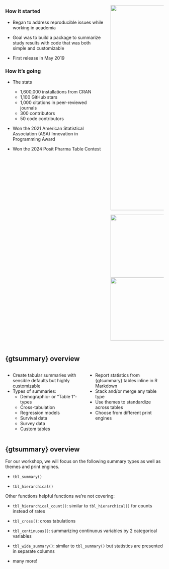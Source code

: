 
##

::: {.columns}
::: {.column width="65%"}

### How it started

::: small

- Began to address reproducible issues while working in academia

- Goal was to build a package to summarize study results with code that was [both simple and customizable]{.emphasis}

- First release in May 2019

:::

::: {.fragment}

### How it's going

::: small

- The stats

  - [1,600,000 installations]{.emphasis} from CRAN
  - 1,100 GitHub stars
  - 1,000 citations in peer-reviewed journals
  - 300 contributors 
  - 50 code contributors
  
- Won the 2021 American Statistical Association (ASA) Innovation in Programming Award

- Won the 2024 Posit Pharma Table Contest

:::
:::

:::
::: {.column width="35%"}

<img src="images/gtsummary-logo.png" width="650"/>


<img src="images/asa.png" width="200"/><img src="images/posit.png" width="200"/>

:::
:::


## {gtsummary} overview

::: {.columns}
::: {.column width="50%"}
-   Create [tabular summaries]{.emphasis} with sensible defaults but highly customizable
-   Types of summaries:
    -   Demographic- or "Table 1"-types
    -   Cross-tabulation
    -   Regression models
    -   Survival data
    -   Survey data
    -   Custom tables
:::

::: {.column width="50%"}
-   Report statistics from {gtsummary} tables [inline]{.emphasis} in R Markdown
-   Stack and/or merge any table type
-   Use [themes]{.emphasis} to standardize across tables
-   Choose from different [print engines]{.emphasis}
:::
:::


## {gtsummary} overview

For our workshop, we will focus on the following summary types as well as [themes]{.emphasis} and  [print engines]{.emphasis}.

- `tbl_summary()`

- `tbl_hierarchical()`

::: {.fragment}

Other functions helpful functions we're not covering:

::: {.small}

- `tbl_hierarchical_count()`: similar to `tbl_hierarchical()` for counts instead of rates

- `tbl_cross()`: cross tabulations

- `tbl_continuous()`: summarizing continuous variables by 2 categorical variables

- `tbl_wide_summary()`: similar to `tbl_summary()` but statistics are presented in separate columns

- many more!

:::
:::
